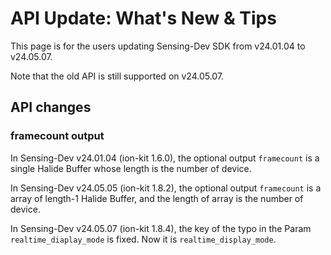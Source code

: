 # API Update: What's New & Tips

This page is for the users updating Sensing-Dev SDK from v24.01.04 to v24.05.07.

Note that the old API is still supported on v24.05.07.

## API changes

### framecount output

In Sensing-Dev v24.01.04 (ion-kit 1.6.0), the optional output `framecount` is a single Halide Buffer whose length is the number of device.

In Sensing-Dev v24.05.05 (ion-kit 1.8.2), the optional output `framecount` is a array of length-1 Halide Buffer, and the length of array is the number of device.

In Sensing-Dev v24.05.07 (ion-kit 1.8.4), the key of the typo in the Param `realtime_diaplay_mode` is fixed. Now it is `realtime_display_mode`.